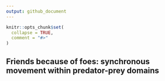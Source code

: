 ```yaml
---
output: github_document
---
```



```r
knitr::opts_chunk$set(
  collapse = TRUE,
  comment = "#>"
)
```

## Friends because of foes: synchronous movement within predator-prey domains
